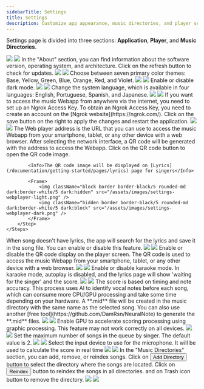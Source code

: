 ```yaml
---
sidebarTitle: Settings
title: Settings
description: Customize app appearance, music directories, and player settings
---
```


Settings page is divided into three sections: **Application**, **Player**, and **Music Directories**.

<Frame caption="Settings page">
  <img className="block border border-black/5 rounded-md dark:border-white/5 dark:hidden" src="/assets/images/settings-light.png" />
  <img className="hidden border border-black/5 rounded-md dark:border-white/5 dark:block" src="/assets/images/settings-dark.png" />
</Frame>

<Tabs>
  <Tab title="Application">
    <Steps>
        <Step iconType="light" icon="circle-info" title="About">
            In the "About" section, you can find information about the software version, operating system, and architecture. Click on the refresh button to check for updates.
            <Frame>
                <img className="block border border-black/5 rounded-md dark:border-white/5 dark:hidden" src="/assets/images/settings-about-light.png" />
                <img className="hidden border border-black/5 rounded-md dark:border-white/5 dark:block" src="/assets/images/settings-about-dark.png" />
            </Frame>
        </Step>
        <Step iconType="light" icon="brush" title="Color Theme">
            Choose between seven primary color themes: Base, Yellow, Green, Blue, Orange, Red, and Violet.
            <Frame>
                <img className="block border border-black/5 rounded-md dark:border-white/5 dark:hidden" src="/assets/images/settings-color-light.png" />
                <img className="hidden border border-black/5 rounded-md dark:border-white/5 dark:block" src="/assets/images/settings-color-dark.png" />
            </Frame>
        </Step>
        <Step iconType="light" icon="moon" title="Dark Mode">
            Enable or disable dark mode.
            <Frame>
                <img className="block border border-black/5 rounded-md dark:border-white/5 dark:hidden" src="/assets/images/settings-darkmode-light.png" />
                <img className="hidden border border-black/5 rounded-md dark:border-white/5 dark:block" src="/assets/images/settings-darkmode-dark.png" />
            </Frame>
        </Step>
        <Step iconType="light" icon="language" title="Language">
            Change the system language, which is available in four languages: English, Portuguese, Spanish, and Japanese.
            <Frame>
                <img className="block border border-black/5 rounded-md dark:border-white/5 dark:hidden" src="/assets/images/settings-language-light.png" />
                <img className="hidden border border-black/5 rounded-md dark:border-white/5 dark:block" src="/assets/images/settings-language-dark.png" />
            </Frame>
        </Step>
        <Step iconType="light" icon="wifi" title="Ngrok Server">
            If you want to access the music Webapp from anywhere via the internet, you need to set up an Ngrok Access Key. To obtain an Ngrok Access Key, you need to create an account on the [Ngrok website](https://ngrok.com/). Click on the save button on the right to apply the changes and restart the application.
            <Frame>
                <img className="block border border-black/5 rounded-md dark:border-white/5 dark:hidden" src="/assets/images/settings-ngrok-light.png" />
                <img className="hidden border border-black/5 rounded-md dark:border-white/5 dark:block" src="/assets/images/settings-ngrok-dark.png" />
            </Frame>
        </Step>
        <Step iconType="light" icon="mobile-button" title="Web player access">
            The Web player address is the URL that you can use to access the music Webapp from your smartphone, tablet, or any other device with a web browser. After selecting the network interface, a QR code will be generated with the address to access the Webapp. Click on the QR code button to open the QR code image.

            <Info>The QR code image will be displayed on [Lyrics](/documentation/getting-started/pages/lyrics) page for singers</Info>

            <Frame>
                <img className="block border border-black/5 rounded-md dark:border-white/5 dark:hidden" src="/assets/images/settings-webplayer-light.png" />
                <img className="hidden border border-black/5 rounded-md dark:border-white/5 dark:block" src="/assets/images/settings-webplayer-dark.png" />
            </Frame>
        </Step>
    </Steps>
  </Tab>
  <Tab title="Player">
     <Steps>
        <Step iconType="light" icon="circle-info" title="Save Lyrics">
            When song doesn't have lyrics, the app will search for the lyrics and save it in the song file. You can enable or disable this feature.
            <Frame>
                <img className="block border border-black/5 rounded-md dark:border-white/5 dark:hidden" src="/assets/images/settings-save-lyrics-light.png" />
                <img className="hidden border border-black/5 rounded-md dark:border-white/5 dark:block" src="/assets/images/settings-save-lyrics-dark.png" />
            </Frame>
        </Step>
        <Step iconType="light" icon="brush" title="Show QR code">
            Enable or disable the QR code display on the player screen. The QR code is used to access the music Webapp from your smartphone, tablet, or any other device with a web browser.
            <Frame>
                <img className="block border border-black/5 rounded-md dark:border-white/5 dark:hidden" src="/assets/images/settings-show-qrcode-light.png" />
                <img className="hidden border border-black/5 rounded-md dark:border-white/5 dark:block" src="/assets/images/settings-show-qrcode-dark.png" />
            </Frame>
        </Step>
        <Step iconType="light" icon="moon" title="Karaoke Mode">
            Enable or disable karaoke mode. In karaoke mode, autoplay is disabled, and the lyrics page will show 'waiting for the singer' and the score.
            <Frame>
                <img className="block border border-black/5 rounded-md dark:border-white/5 dark:hidden" src="/assets/images/settings-karaoke-light.png" />
                <img className="hidden border border-black/5 rounded-md dark:border-white/5 dark:block" src="/assets/images/settings-karaoke-dark.png" />
            </Frame>
        </Step>
        <Step iconType="light" icon="moon" title="Enable Score">
            The score is based on timing and note accuracy. This process uses AI to identify vocal notes before each song, which can consume more CPU/GPU processing and take some time depending on your hardware. A **.mid** file will be created in the music directory with the same name as the selected song. You can also use another [free tool](https://github.com/DamRsn/NeuralNote) to generate the **.mid** files.
            <Frame>
                <img className="block border border-black/5 rounded-md dark:border-white/5 dark:hidden" src="/assets/images/settings-score-light.png" />
                <img className="hidden border border-black/5 rounded-md dark:border-white/5 dark:block" src="/assets/images/settings-score-dark.png" />
            </Frame>
        </Step>
        <Step iconType="light" icon="moon" title="Enable GPU">
            Enable GPU to accelerate scoring processing using graphic processing. This feature may not work correctly on all devices.
            <Frame>
                <img className="block border border-black/5 rounded-md dark:border-white/5 dark:hidden" src="/assets/images/settings-gpu-light.png" />
                <img className="hidden border border-black/5 rounded-md dark:border-white/5 dark:block" src="/assets/images/settings-gpu-dark.png" />
            </Frame>
        </Step>
        <Step iconType="light" icon="language" title="Queue Limit">
            Set the maximum number of songs in the queue by singer. The default value is 2.
            <Frame>
                <img className="block border border-black/5 rounded-md dark:border-white/5 dark:hidden" src="/assets/images/settings-queue-limit-light.png" />
                <img className="hidden border border-black/5 rounded-md dark:border-white/5 dark:block" src="/assets/images/settings-queue-limit-dark.png" />
            </Frame>
        </Step>
        <Step iconType="light" icon="mic" title="Input device">
            Select the input device to use for the microphone. It will be used to calculate the score in real time
            <Frame>
                <img className="block border border-black/5 rounded-md dark:border-white/5 dark:hidden" src="/assets/images/settings-mic-light.png" />
                <img className="hidden border border-black/5 rounded-md dark:border-white/5 dark:block" src="/assets/images/settings-mic-dark.png" />
            </Frame>
        </Step>
    </Steps>
  </Tab>
  <Tab title="Music Directories">
  In the "Music Directories" section, you can add, remove, or reindex songs. Click on <button className="bg-primary rounded-md text-white px-2 py-1 text-sm">Add Directory</button> button to select the directory where the songs are located. Click on <button className="bg-gray-500 rounded-md text-white px-2 py-1 text-sm">Reindex</button> button to reindex the songs in all directories. and on Trash icon button <Icon icon="trash-can" iconType="solid" /> to remove the directory.
    <Frame >
        <img className="block border border-black/5 rounded-md dark:border-white/5 dark:hidden" src="/assets/images/settings-directories-light.png" />
        <img className="hidden border border-black/5 rounded-md dark:border-white/5 dark:block" src="/assets/images/settings-directories-dark.png" />
    </Frame>
  </Tab>
</Tabs>